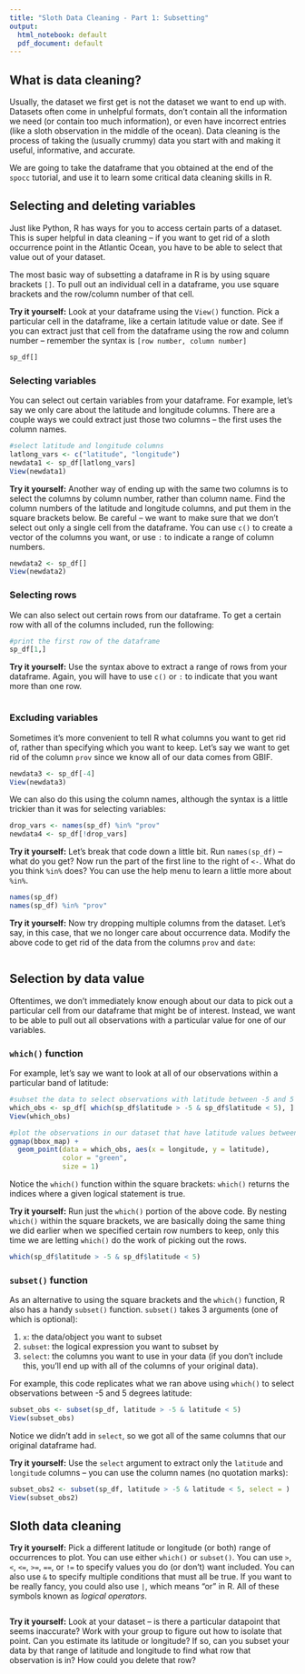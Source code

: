 ```yaml
---
title: "Sloth Data Cleaning - Part 1: Subsetting"
output:
  html_notebook: default
  pdf_document: default
---
```


## What is data cleaning?

Usually, the dataset we first get is not the dataset we want to end up with. Datasets often come in unhelpful formats, don't contain all the information we need (or contain too much information), or even have incorrect entries (like a sloth observation in the middle of the ocean). Data cleaning is the process of taking the (usually crummy) data you start with and making it useful, informative, and accurate.

We are going to take the dataframe that you obtained at the end of the `spocc` tutorial, and use it to learn some critical data cleaning skills in R.

## Selecting and deleting variables

Just like Python, R has ways for you to access certain parts of a dataset. This is super helpful in data cleaning -- if you want to get rid of a sloth occurrence point in the Atlantic Ocean, you have to be able to select that value out of your dataset.

The most basic way of subsetting a dataframe in R is by using square brackets `[]`. To pull out an individual cell in a dataframe, you use square brackets and the row/column number of that cell.

**Try it yourself:** Look at your dataframe using the `View()` function. Pick a particular cell in the dataframe, like a certain latitude value or date. See if you can extract just that cell from the dataframe using the row and column number -- remember the syntax is `[row number, column number]`

```r
sp_df[]
```


### Selecting variables

You can select out certain variables from your dataframe. For example, let's say we only care about the latitude and longitude columns. There are a couple ways we could extract just those two columns -- the first uses the column names.

```r
#select latitude and longitude columns
latlong_vars <- c("latitude", "longitude")
newdata1 <- sp_df[latlong_vars]
View(newdata1)
```


**Try it yourself:** Another way of ending up with the same two columns is to select the columns by column number, rather than column name. Find the column numbers of the latitude and longitude columns, and put them in the square brackets below. Be careful -- we want to make sure that we don't select out only a single cell from the dataframe. You can use `c()` to create a vector of the columns you want, or use `:` to indicate a range of column numbers.

```r
newdata2 <- sp_df[]
View(newdata2)
```

### Selecting rows

We can also select out certain rows from our dataframe. To get a certain row with all of the columns included, run the following:

```r
#print the first row of the dataframe
sp_df[1,]
```

**Try it yourself:** Use the syntax above to extract a range of rows from your dataframe. Again, you will have to use `c()` or `:` to indicate that you want more than one row.

```r

```


### Excluding variables

Sometimes it's more convenient to tell R what columns you want to get rid of, rather than specifying which you want to keep. Let's say we want to get rid of the column `prov` since we know all of our data comes from GBIF.

```r
newdata3 <- sp_df[-4]
View(newdata3)
```

We can also do this using the column names, although the syntax is a little trickier than it was for selecting variables:

```r
drop_vars <- names(sp_df) %in% "prov"
newdata4 <- sp_df[!drop_vars]
```

**Try it yourself:** Let's break that code down a little bit. Run `names(sp_df)` -- what do you get? Now run the part of the first line to the right of `<-`. What do you think `%in%` does? You can use the help menu to learn a little more about `%in%`.

```r
names(sp_df)
names(sp_df) %in% "prov"
```


**Try it yourself:** Now try dropping multiple columns from the dataset. Let's say, in this case, that we no longer care about occurrence data. Modify the above code to get rid of the data from the columns `prov` and `date`:
```r

```

## Selection by data value

Oftentimes, we don't immediately know enough about our data to pick out a particular cell from our dataframe that might be of interest. Instead, we want to be able to pull out all observations with a particular value for one of our variables.

### `which()` function

For example, let's say we want to look at all of our observations within a particular band of latitude:

```r
#subset the data to select observations with latitude between -5 and 5 degrees
which_obs <- sp_df[ which(sp_df$latitude > -5 & sp_df$latitude < 5), ]
View(which_obs)

#plot the observations in our dataset that have latitude values between -5 and 5
ggmap(bbox_map) +
  geom_point(data = which_obs, aes(x = longitude, y = latitude),
             color = "green",
             size = 1)
```

Notice the `which()` function within the square brackets: `which()` returns the indices where a given logical statement is true.

**Try it yourself:** Run just the `which()` portion of the above code. By nesting `which()` within the square brackets, we are basically doing the same thing we did earlier when we specified certain row numbers to keep, only this time we are letting `which()` do the work of picking out the rows.

```r
which(sp_df$latitude > -5 & sp_df$latitude < 5)
```

### `subset()` function

As an alternative to using the square brackets and the `which()` function, R also has a handy `subset()` function. `subset()` takes 3 arguments (one of which is optional):

1. `x`: the data/object you want to subset
2. `subset`: the logical expression you want to subset by
3. `select`: the columns you want to use in your data (if you don't include this, you'll end up with all of the columns of your original data).

For example, this code replicates what we ran above using `which()` to select observations between -5 and 5 degrees latitude:

```r
subset_obs <- subset(sp_df, latitude > -5 & latitude < 5)
View(subset_obs)
```

Notice we didn't add in `select`, so we got all of the same columns that our original dataframe had.

**Try it yourself:** Use the `select` argument to extract only the `latitude` and `longitude` columns -- you can use the column names (no quotation marks):

```r
subset_obs2 <- subset(sp_df, latitude > -5 & latitude < 5, select = )
View(subset_obs2)
```

## Sloth data cleaning

**Try it yourself:** Pick a different latitude or longitude (or both) range of occurrences to plot. You can use either `which()` or `subset()`. You can use `>`, `<`, `<=`, `>=`, `==`, or `!=` to specify values you do (or don't) want included. You can also use `&` to specify multiple conditions that must all be true. If you want to be really fancy, you could also use `|`, which means "or" in R. All of these symbols known as *logical operators*.

```r

```

**Try it yourself:** Look at your dataset -- is there a particular datapoint that seems inaccurate? Work with your group to figure out how to isolate that point. Can you estimate its latitude or longitude? If so, can you subset your data by that range of latitude and longitude to find what row that observation is in? How could you delete that row?

```r

```

